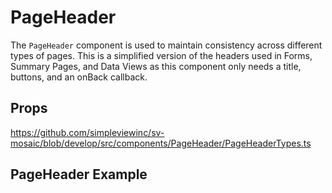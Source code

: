
<Meta of={stories} />

# PageHeader

The `PageHeader` component is used to maintain consistency across different types of pages. This is a simplified version of the headers used in Forms, Summary Pages, and Data Views as this component only needs a title, buttons, and an onBack callback.

## Props

https://github.com/simpleviewinc/sv-mosaic/blob/develop/src/components/PageHeader/PageHeaderTypes.ts

## PageHeader Example

<Canvas of={stories.Playground} />
